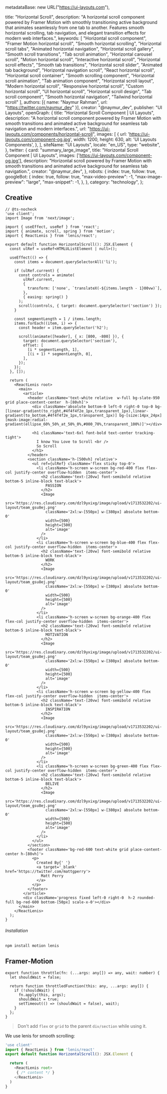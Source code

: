   metadataBase: new URL("https://ui-layouts.com"),

  title: "Horizontal Scroll",
  description: "A horizontal scroll component powered by Framer Motion with smoothly transitioning active background that animates seamlessly from one tab to another. Features smooth horizontal scrolling, tab navigation, and elegant transition effects for modern web interfaces.",
  keywords: [
    "Horizontal scroll component",
    "Framer Motion horizontal scroll",
    "Smooth horizontal scrolling",
    "Horizontal scroll tabs",
    "Animated horizontal navigation",
    "Horizontal scroll gallery",
    "Smooth scroll transitions",
    "Tab scroll animation",
    "Horizontal carousel scroll",
    "Motion horizontal scroll",
    "Interactive horizontal scroll",
    "Horizontal scroll effects",
    "Smooth tab transitions",
    "Horizontal scroll slider",
    "Animated tab background",
    "Horizontal navigation scroll",
    "React horizontal scroll",
    "Horizontal scroll container",
    "Smooth scrolling component",
    "Horizontal scroll animation",
    "Tab animation component",
    "Horizontal scroll layout",
    "Modern horizontal scroll",
    "Responsive horizontal scroll",
    "Custom horizontal scroll",
    "UI horizontal scroll",
    "Horizontal scroll design",
    "Tab scroll component",
    "Smooth horizontal navigation",
    "Tailwind horizontal scroll"
  ],
  authors: [{ name: "Naymur Rahman", url: "https://twitter.com/naymur_dev" }],
  creator: "@naymur_dev",
  publisher: "UI Layouts",
  openGraph: {
    title: "Horizontal Scroll Component | UI Layouts",
    description: "A horizontal scroll component powered by Framer Motion with smooth transitions and animated active background for seamless tab navigation and modern interfaces.",
    url: "https://ui-layouts.com/components/horizontal-scroll",
    images: [
      {
        url: 'https://ui-layouts.com/component-og.jpg',
        width: 1200,
        height: 630,
        alt: 'UI Layouts Components',
      },
    ],
    siteName: "UI Layouts",
    locale: "en_US",
    type: "website",
  },
  twitter: {
    card: "summary_large_image",
    title: "Horizontal Scroll Component | UI Layouts",
    images: ['https://ui-layouts.com/component-og.jpg'],
    description: "Horizontal scroll powered by Framer Motion with smooth transitions and animated active background for seamless tab navigation.",
    creator: "@naymur_dev",
  },
  robots: {
    index: true,
    follow: true,
    googleBot: {
      index: true,
      follow: true,
      "max-video-preview": -1,
      "max-image-preview": "large",
      "max-snippet": -1,
    },
  },
  category: "technology",
};

## Creative

<IframeComponentPrieview name='horizontalscroll' hasReTrigger responsive >

<IframeTabCodePreview>

```tsx !!tabs index.ts
// @ts-nocheck
'use client';
import Image from 'next/image';

import { useEffect, useRef } from 'react';
import { animate, scroll, spring } from 'motion';
import { ReactLenis } from 'lenis/react';

export default function HorizontalScroll(): JSX.Element {
  const ulRef = useRef<HTMLUListElement | null>();

  useEffect(() => {
    const items = document.querySelectorAll('li');

    if (ulRef.current) {
      const controls = animate(
        ulRef.current,
        {
          transform: ['none', `translateX(-${items.length - 1}00vw)`],
        },
        { easing: spring() }
      );
      scroll(controls, { target: document.querySelector('section') });
    }

    const segmentLength = 1 / items.length;
    items.forEach((item, i) => {
      const header = item.querySelector('h2');

      scroll(animate([header], { x: [800, -800] }), {
        target: document.querySelector('section'),
        offset: [
          [i * segmentLength, 1],
          [(i + 1) * segmentLength, 0],
        ],
      });
    });
  }, []);

  return (
    <ReactLenis root>
      <main>
        <article>
          <header className='text-white relative  w-full bg-slate-950  grid place-content-center  h-[80vh]'>
            <div className='absolute bottom-0 left-0 right-0 top-0 bg-[linear-gradient(to_right,#4f4f4f2e_1px,transparent_1px),linear-gradient(to_bottom,#4f4f4f2e_1px,transparent_1px)] bg-[size:14px_24px] [mask-image:radial-gradient(ellipse_60%_50%_at_50%_0%,#000_70%,transparent_100%)]'></div>

            <h1 className='text-6xl font-bold text-center tracking-tight'>
              I know You Love to Scroll <br />
              So Scroll
            </h1>
          </header>
          <section className='h-[500vh] relative'>
            <ul ref={ulRef} className='flex sticky top-0'>
              <li className='h-screen w-screen bg-red-400 flex flex-col justify-center overflow-hidden  items-center'>
                <h2 className='text-[20vw] font-semibold relative bottom-5 inline-block text-black'>
                  PASSION
                </h2>
                <Image
                  src='https://res.cloudinary.com/dzl9yxixg/image/upload/v1713532202/ui-layout/team_gsu8ej.png'
                  className='2xl:w-[550px] w-[380px] absolute bottom-0'
                  width={500}
                  height={500}
                  alt='image'
                />
              </li>
              <li className='h-screen w-screen bg-blue-400 flex flex-col justify-center overflow-hidden  items-center'>
                <h2 className='text-[20vw] font-semibold relative bottom-5 inline-block text-black'>
                  WORK
                </h2>
                <Image
                  src='https://res.cloudinary.com/dzl9yxixg/image/upload/v1713532202/ui-layout/team_gsu8ej.png'
                  className='2xl:w-[550px] w-[380px] absolute bottom-0'
                  width={500}
                  height={500}
                  alt='image'
                />
              </li>
              <li className='h-screen w-screen bg-orange-400 flex flex-col justify-center overflow-hidden  items-center'>
                <h2 className='text-[20vw] font-semibold relative bottom-5 inline-block text-black'>
                  MOTIVATION
                </h2>
                <Image
                  src='https://res.cloudinary.com/dzl9yxixg/image/upload/v1713532202/ui-layout/team_gsu8ej.png'
                  className='2xl:w-[550px] w-[380px] absolute bottom-0'
                  width={500}
                  height={500}
                  alt='image'
                />
              </li>
              <li className='h-screen w-screen bg-yellow-400 flex flex-col justify-center overflow-hidden  items-center'>
                <h2 className='text-[20vw] font-semibold relative bottom-5 inline-block text-black'>
                  INSPIRATION
                </h2>
                <Image
                  src='https://res.cloudinary.com/dzl9yxixg/image/upload/v1713532202/ui-layout/team_gsu8ej.png'
                  className='2xl:w-[550px] w-[380px] absolute bottom-0'
                  width={500}
                  height={500}
                  alt='image'
                />
              </li>
              <li className='h-screen w-screen bg-green-400 flex flex-col justify-center overflow-hidden  items-center'>
                <h2 className='text-[20vw] font-semibold relative bottom-5 inline-block text-black'>
                  BELIVE
                </h2>
                <Image
                  src='https://res.cloudinary.com/dzl9yxixg/image/upload/v1713532202/ui-layout/team_gsu8ej.png'
                  className='2xl:w-[550px] w-[380px] absolute bottom-0'
                  width={500}
                  height={500}
                  alt='image'
                />
              </li>
            </ul>
          </section>
          <footer className='bg-red-600 text-white grid place-content-center h-[80vh]'>
            <p>
              Created By{' '}
              <a target='_blank' href='https://twitter.com/mattgperry'>
                Matt Perry
              </a>
            </p>
          </footer>
        </article>
        <div className='progress fixed left-0 right-0  h-2 rounded-full bg-red-600 bottom-[50px] scale-x-0'></div>
      </main>
    </ReactLenis>
  );
}
```

</IframeTabCodePreview>

###### Installation

```bash
npm install motion lenis
```

</IframeComponentPrieview>

## Framer-Motion

<ComponentCodePreview name='framerhorizontalscroll'  responsive isTab>

<TabCodePreview name='framerhorizontalscroll' >

```tsx lib.ts
export function throttle(fn: (...args: any[]) => any, wait: number) {
  let shouldWait = false;

  return function throttledFunction(this: any, ...args: any[]) {
    if (!shouldWait) {
      fn.apply(this, args);
      shouldWait = true;
      setTimeout(() => (shouldWait = false), wait);
    }
  };
}
```

</TabCodePreview>

> Don't add `flex` or `grid` to the parent `div/section` while using it.

</ComponentCodePreview>

We use lenis for smooth scrolling:

```ts
'use client'
import { ReactLenis } from 'lenis/react'
export default function HorizontalScroll(): JSX.Element {

  return (
    <ReactLenis root>
     { /* content */ }
    </ReactLenis>
  )
}
```
